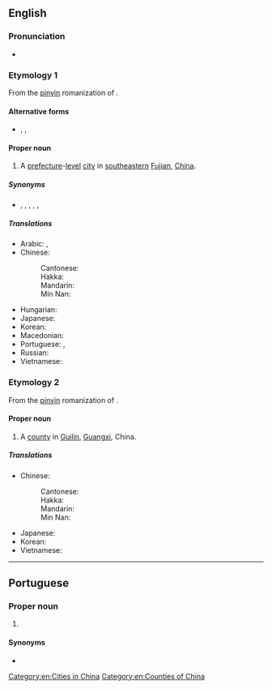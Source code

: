 ==English==
{{wikipedia}}

===Pronunciation===
* {{IPA|/ˈtʃwɑnˈdʒoʊ/|lang=en}}

===Etymology 1===
From the [[pinyin]] romanization of {{der|en|cmn|-}} {{zh-m|泉州|note=literally “[[spring]] [[prefecture]]”}}.

====Alternative forms====
* {{qualifier|obsolete}} {{l|en|Chinchew}}, {{l|en|Chinchu}}, {{l|en|Chin-chiu}}

====Proper noun====
{{en-proper noun}}

# A [[prefecture]]-[[level]] [[city]] in [[southeastern]] [[Fujian]], [[China]].

=====Synonyms=====
* {{sense|medieval contexts}} {{l|en|Zeitoun}}, {{l|en|Zaitun}}, {{l|en|Zayton}}, {{l|en|Zaytun}}, {{l|en|Zaytoun}}, {{l|en|Zeytoun}}

=====Translations=====
{{trans-top|a city of China}}
* Arabic: {{t|ar|تْشْيُوَانْتْشُو|m|tr=tšyuwantšū}}, {{t|ar|تْشْيُوَانْجُو|m|tr=tšyuwanjū}}
* Chinese:
*: Cantonese: {{t|yue|泉州|tr=cyun4 zau1|sc=Hani}}
*: Hakka: {{t|hak|泉州|tr=Chhièn-chû|sc=Hani}}
*: Mandarin: {{t+|cmn|泉州|tr=Quánzhōu|sc=Hani}}
*: Min Nan: {{t+|nan|泉州|tr=Choân-chiu|sc=Hani}}
{{trans-mid}}
* Hungarian: {{t|hu|Csüancsou}}
* Japanese: {{t+|ja|泉州|tr=せんしゅう, Senshū}}
* Korean: {{t|ko|취안저우|tr=Chwiangjeou}}
* Macedonian: {{t|mk|Чиенџоу|n|tr=Číendžou}}
* Portuguese: {{t|pt|Chincheu|f}}, {{t|pt|Quanzhou|f}}
* Russian: {{t|ru|Цюаньчжо́у|m}}
* Vietnamese: {{t|vi|Tuyền Châu}}
{{trans-bottom}}

===Etymology 2===
From the [[pinyin]] romanization of {{der|en|cmn|-}} {{zh-m|全州|note=literally “[[round]] [[prefecture]]”}}.

====Proper noun====
{{en-proper noun}}

# A [[county]] in [[Guilin]], [[Guangxi]], China.

=====Translations=====
{{trans-top|a county of Guangxi, China}}
* Chinese:
*: Cantonese: {{t|yue|全州|tr=cyun4 zau1}}
*: Hakka: {{t|hak|全州|tr=Chhiòn-chû}}
*: Mandarin: {{t+|cmn|全州|tr=Quánzhōu}}
*: Min Nan: {{t|nan|全州|tr=Choân-chiu}}
{{trans-mid}}
* Japanese: {{t|ja|全州|tr=ぜんしゅう, Zenshū}}
* Korean: {{t|ko|전주저우|tr=Jeonju}}
* Vietnamese: {{t|vi|Toàn Châu}}
{{trans-bottom}}

[[Category:en:Cities in China]]
[[Category:en:Counties of China]]

----

==Portuguese==

===Proper noun===
{{pt-proper noun|f}}

# {{place|pt|city|province/Fujian|c/China|t1=Quanzhou}}

====Synonyms====
* {{l|pt|Chincheu}}
